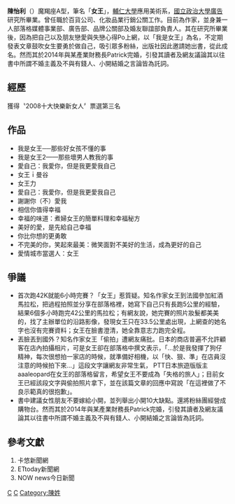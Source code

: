 {{多個問題|
{{blpsources|time=2014-06-21T15:51:04+00:00}}
{{no footnotes|time=2014-06-21T15:51:04+00:00}}
{{newsrelease|time=2014-06-20T15:10:00+00:00}}
{{refimprove|time=2014-06-20T15:10:00+00:00}}
}}
'''陳怡利'''（{{bd|1979年|1月3日}}）魔羯座A型，筆名「'''女王'''」，[[輔仁大學|輔仁大學]]應用美術系，[[國立政治大學|國立政治大學]][[廣告|廣告]]研究所畢業。曾任職於百貨公司、化妝品業行銷公關工作。目前為作家，並身兼一人部落格媒體事業部、廣告部、品牌公關部及婚友聯誼部負責人。其在研究所畢業後，因為把自己以及朋友戀愛與失戀心得Po上網，以「我是女王」為名，不定期發表文章鼓吹女生要勇於做自己，吸引眾多粉絲，出版社因此邀請她出書，從此成名。然而其於2014年與某產業財務長Patrick完婚，引發其讀者及網友議論其以往書中所謂不婚主義及不與有錢人、小開結婚之言論皆為託詞。

== 經歷 ==
獲得〝2008十大快樂新女人〞票選第三名
== 作品 ==
*我是女王──那些好女孩不懂的事
*我是女王2——那些壞男人教我的事
*愛自己：我愛你，但是我更愛我自己
*女王ｉ曼谷
*女王力
*愛自己：我愛你，但是我更愛我自己
*謝謝你（不）愛我
*相信你值得幸福
*幸福的味道：煮婦女王的簡單料理和幸福秘方
*美好的愛，是先給自己幸福
*你比你想的更勇敢
*不完美的你，笑起來最美：微笑面對不美好的生活，成為更好的自己
*愛情城市當選人：女王

== 爭議 ==
*首次跑42K就能6小時完賽？「女王」惹質疑。知名作家女王到法國參加紅酒馬拉松，把過程拍照並分享在部落格裡，她寫下自己只有長跑5公里的經驗，結果6個多小時跑完42公里的馬拉松；有網友說，她完賽的照片妝髮都美美的，找了主辦單位的沿路影像，發現女王只在33.5公里處出現，上網查的她名字也沒有完賽資料；女王在臉書澄清，她全靠意志力跑完全程。
*丟臉丟到國外？知名作家女王「偷拍」遭網友痛批。日本的商店普遍不允許顧客在店內拍攝相片，可是女王卻在部落格中撰文表示，「…於是我發揮了狗仔精神，每次很想拍一家店的時候，就準備好相機，以「快、狠、準」在店員沒注意的時候拍下來…」這段文字讓網友非常生氣， PTT日本旅遊版版主aaaleopard在女王的部落格留言，希望女王不要成為「失格的旅人」；目前女王已經該段文字與偷拍照片拿下，並在該篇文章的回應中寫說「在這裡做了不良示範真的很抱歉」。
*書中建議女性朋友不要嫁給小開，並列舉出小開10大缺點。還將粉絲團經營成購物台。然而其於2014年與某產業財務長Patrick完婚，引發其讀者及網友議論其以往書中所謂不婚主義及不與有錢人、小開結婚之言論皆為託詞。

== 參考文獻 ==
#卡悠新聞網
#ETtoday新聞網
#NOW news今日新聞

[[Category:輔仁大學校友|C]]
[[Category:國立政治大學校友|C]]
[[Category:陳姓|Category:陳姓]]